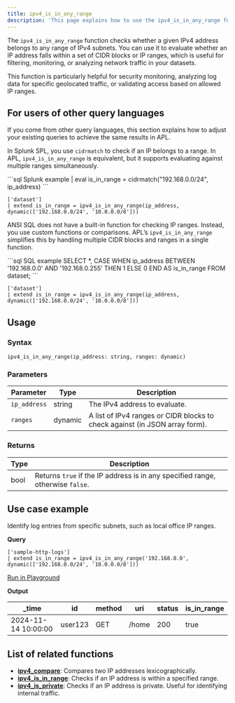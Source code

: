 ```yaml
---
title: ipv4_is_in_any_range
description: 'This page explains how to use the ipv4_is_in_any_range function in APL.'
---
```


The `ipv4_is_in_any_range` function checks whether a given IPv4 address belongs to any range of IPv4 subnets. You can use it to evaluate whether an IP address falls within a set of CIDR blocks or IP ranges, which is useful for filtering, monitoring, or analyzing network traffic in your datasets. 

This function is particularly helpful for security monitoring, analyzing log data for specific geolocated traffic, or validating access based on allowed IP ranges.

## For users of other query languages

If you come from other query languages, this section explains how to adjust your existing queries to achieve the same results in APL.

<AccordionGroup>
<Accordion title="Splunk SPL users">

In Splunk SPL, you use `cidrmatch` to check if an IP belongs to a range. In APL, `ipv4_is_in_any_range` is equivalent, but it supports evaluating against multiple ranges simultaneously.

<CodeGroup>
```sql Splunk example
| eval is_in_range = cidrmatch("192.168.0.0/24", ip_address)
```

```kusto APL equivalent
['dataset'] 
| extend is_in_range = ipv4_is_in_any_range(ip_address, dynamic(['192.168.0.0/24', '10.0.0.0/8']))
```
</CodeGroup>

</Accordion>
<Accordion title="ANSI SQL users">

ANSI SQL does not have a built-in function for checking IP ranges. Instead, you use custom functions or comparisons. APL’s `ipv4_is_in_any_range` simplifies this by handling multiple CIDR blocks and ranges in a single function.

<CodeGroup>
```sql SQL example
SELECT *,
  CASE WHEN ip_address BETWEEN '192.168.0.0' AND '192.168.0.255' THEN 1 ELSE 0 END AS is_in_range
FROM dataset;
```

```kusto APL equivalent
['dataset'] 
| extend is_in_range = ipv4_is_in_any_range(ip_address, dynamic(['192.168.0.0/24', '10.0.0.0/8']))
```
</CodeGroup>

</Accordion>
</AccordionGroup>

## Usage

### Syntax

```kusto
ipv4_is_in_any_range(ip_address: string, ranges: dynamic)
```

### Parameters

| Parameter    | Type    | Description                                                                 |
|--------------|---------|-----------------------------------------------------------------------------|
| `ip_address` | string  | The IPv4 address to evaluate.                                               |
| `ranges`     | dynamic | A list of IPv4 ranges or CIDR blocks to check against (in JSON array form). |

### Returns

| Type   | Description                                                   |
|--------|---------------------------------------------------------------|
| bool   | Returns `true` if the IP address is in any specified range, otherwise `false`. |

## Use case example

Identify log entries from specific subnets, such as local office IP ranges.

**Query**

```kusto
['sample-http-logs'] 
| extend is_in_range = ipv4_is_in_any_range('192.168.0.0', dynamic(['192.168.0.0/24', '10.0.0.0/8']))
```

[Run in Playground](https://play.axiom.co/axiom-play-qf1k/explorer?initForm=%7B%22apl%22%3A%22%5B'sample-http-logs'%5D%20%20%7C%20extend%20is_in_range%20%3D%20ipv4_is_in_any_range('192.168.0.0'%2C%20dynamic(%5B'192.168.0.0%2F24'%2C%20'10.0.0.0%2F8'%5D))%22%7D)

**Output**

| _time              | id        | method | uri             | status | is_in_range |
|---------------------|-----------|--------|-----------------|-------------|-------------|
| 2024-11-14 10:00:00 | user123   | GET    | /home           | 200    | true |

## List of related functions

- [**ipv4_compare**](/apl/ip-functions/ipv4-compare): Compares two IP addresses lexicographically.
- [**ipv4_is_in_range**](/apl/ip-functions/ipv4-is-in-range): Checks if an IP address is within a specified range.
- [**ipv4_is_private**](/apl/ip-functions/ipv4-is-private): Checks if an IP address is private. Useful for identifying internal traffic.